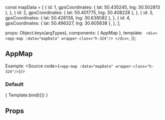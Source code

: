 const mapData = [
    {
        id: 1,
        gpsCoordinates: { lat: 50.435245, lng: 30.502813 },
    },
    {
        id: 2,
        gpsCoordinates: { lat: 50.401775, lng: 30.408228 },
    },
    {
        id: 3,
        gpsCoordinates: { lat: 50.428138, lng: 30.638082 },
    },
    {
        id: 4,
        gpsCoordinates: { lat: 50.496327, lng: 30.605638 },
    },
];

<Meta title="ui-kit/AppMap" component={AppMap}/>

  props: Object.keys(argTypes),
  components: { AppMap },
  template: `
    <div>
       <app-map :data="mapData" wrapper-class="h-324"/>
    </div>`,
});


## AppMap
Example:
<Source code={`<app-map :data="mapData" wrapper-class="h-324"/>`}/>

### Default
<Canvas>
  <Story name="Default view" args={{ mapData }}>
    { Template.bind({}) }
  </Story>
</Canvas>

## Props
<ArgsTable story="Default view" />
